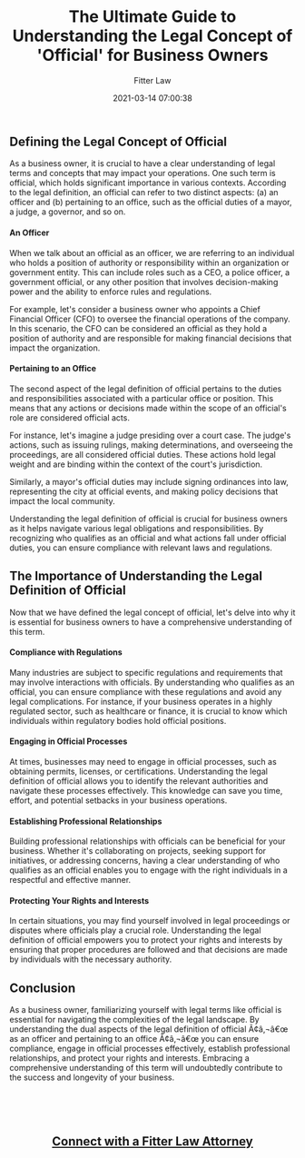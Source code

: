 ﻿---
author: Fitter Law
slug: official
tags:
categories:
date: 2021-03-14 07:00:38
title: The Ultimate Guide to Understanding the Legal Concept of 'Official' for Business Owners
excerpt: Discover the Legal Concept of Official | Understand the legal definition of official and how it affects your business operations. Learn who qualifies as an official, their roles and responsibilities, and the importance of compliance in various industries. Navigate official processes, establish professional relationships, and protect your rights and interests with a comprehensive understanding of this crucial term

---

<h3><h2>Defining the Legal Concept of Official</h2>

<p>As a business owner, it is crucial to have a clear understanding of legal terms and concepts that may impact your operations. One such term is official, which holds significant importance in various contexts. According to the legal definition, an official can refer to two distinct aspects: (a) an officer and (b) pertaining to an office, such as the official duties of a mayor, a judge, a governor, and so on.</p>

<h4>An Officer</h4>

<p>When we talk about an official as an officer, we are referring to an individual who holds a position of authority or responsibility within an organization or government entity. This can include roles such as a CEO, a police officer, a government official, or any other position that involves decision-making power and the ability to enforce rules and regulations.</p>

<p>For example, let's consider a business owner who appoints a Chief Financial Officer (CFO) to oversee the financial operations of the company. In this scenario, the CFO can be considered an official as they hold a position of authority and are responsible for making financial decisions that impact the organization.</p>

<h4>Pertaining to an Office</h4>

<p>The second aspect of the legal definition of official pertains to the duties and responsibilities associated with a particular office or position. This means that any actions or decisions made within the scope of an official's role are considered official acts.</p>

<p>For instance, let's imagine a judge presiding over a court case. The judge's actions, such as issuing rulings, making determinations, and overseeing the proceedings, are all considered official duties. These actions hold legal weight and are binding within the context of the court's jurisdiction.</p>

<p>Similarly, a mayor's official duties may include signing ordinances into law, representing the city at official events, and making policy decisions that impact the local community.</p>

<p>Understanding the legal definition of official is crucial for business owners as it helps navigate various legal obligations and responsibilities. By recognizing who qualifies as an official and what actions fall under official duties, you can ensure compliance with relevant laws and regulations.</p>

<h2>The Importance of Understanding the Legal Definition of Official</h2>

<p>Now that we have defined the legal concept of official, let's delve into why it is essential for business owners to have a comprehensive understanding of this term.</p>

<h4>Compliance with Regulations</h4>

<p>Many industries are subject to specific regulations and requirements that may involve interactions with officials. By understanding who qualifies as an official, you can ensure compliance with these regulations and avoid any legal complications. For instance, if your business operates in a highly regulated sector, such as healthcare or finance, it is crucial to know which individuals within regulatory bodies hold official positions.</p>

<h4>Engaging in Official Processes</h4>

<p>At times, businesses may need to engage in official processes, such as obtaining permits, licenses, or certifications. Understanding the legal definition of official allows you to identify the relevant authorities and navigate these processes effectively. This knowledge can save you time, effort, and potential setbacks in your business operations.</p>

<h4>Establishing Professional Relationships</h4>

<p>Building professional relationships with officials can be beneficial for your business. Whether it's collaborating on projects, seeking support for initiatives, or addressing concerns, having a clear understanding of who qualifies as an official enables you to engage with the right individuals in a respectful and effective manner.</p>

<h4>Protecting Your Rights and Interests</h4>

<p>In certain situations, you may find yourself involved in legal proceedings or disputes where officials play a crucial role. Understanding the legal definition of official empowers you to protect your rights and interests by ensuring that proper procedures are followed and that decisions are made by individuals with the necessary authority.</p>

<h2>Conclusion</h2>

<p>As a business owner, familiarizing yourself with legal terms like official is essential for navigating the complexities of the legal landscape. By understanding the dual aspects of the legal definition of official Ã¢â‚¬â€œ as an officer and pertaining to an office Ã¢â‚¬â€œ you can ensure compliance, engage in official processes effectively, establish professional relationships, and protect your rights and interests. Embracing a comprehensive understanding of this term will undoubtedly contribute to the success and longevity of your business.</p></h3>
&nbsp;

&nbsp;
<h2 style="text-align: center;"><a href="https://fitterlaw.com/login/">Connect with a Fitter Law Attorney</a></h2>
&nbsp;

&nbsp;
